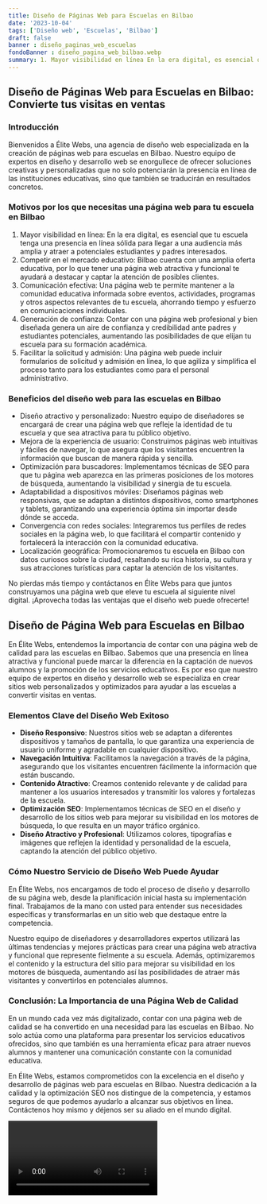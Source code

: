 ```yaml
---
title: Diseño de Páginas Web para Escuelas en Bilbao
date: '2023-10-04'
tags: ['Diseño web', 'Escuelas', 'Bilbao']
draft: false
banner : diseño_paginas_web_escuelas
fondoBanner : diseño_pagina_web_bilbao.webp
summary: 1. Mayor visibilidad en línea En la era digital, es esencial que tu escuela tenga una presencia en línea sólida para llegar a una audiencia más amplia y atraer a potenciales estudiantes y padres interesados.2. Competir en el mercado educativo Bilbao cuenta con una amplia oferta educativa, por lo que tener una página web atractiva y funcional te ayudará a destacar y captar la atención de posibles clientes.3. Comunicación efectiva Una página web te permite mantener a la comunidad educativa informada sobre eventos, actividades, programas y otros aspectos relevantes de tu escuela, ahorrando tiempo y esfuerzo en comunicaciones individuales.4. Generación de confianza Contar con una página web profesional y bien diseñada genera un aire de confianza y credibilidad ante padres y estudiantes potenciales, aumentando las posibilidades de que elijan tu escuela para su formación académica.5. Facilitar la solicitud y admisión Una página web puede incluir formularios de solicitud y admisión en línea, lo que agiliza y simplifica el proceso tanto para los estudiantes como para el personal administrativo.
---
```


## Diseño de Páginas Web para Escuelas en Bilbao: Convierte tus visitas en ventas

### Introducción

Bienvenidos a Élite Webs, una agencia de diseño web especializada en la creación de páginas web para escuelas en Bilbao. Nuestro equipo de expertos en diseño y desarrollo web se enorgullece de ofrecer soluciones creativas y personalizadas que no solo potenciarán la presencia en línea de las instituciones educativas, sino que también se traducirán en resultados concretos.
 
### Motivos por los que necesitas una página web para tu escuela en Bilbao

1. Mayor visibilidad en línea: En la era digital, es esencial que tu escuela tenga una presencia en línea sólida para llegar a una audiencia más amplia y atraer a potenciales estudiantes y padres interesados.
2. Competir en el mercado educativo: Bilbao cuenta con una amplia oferta educativa, por lo que tener una página web atractiva y funcional te ayudará a destacar y captar la atención de posibles clientes.
3. Comunicación efectiva: Una página web te permite mantener a la comunidad educativa informada sobre eventos, actividades, programas y otros aspectos relevantes de tu escuela, ahorrando tiempo y esfuerzo en comunicaciones individuales.
4. Generación de confianza: Contar con una página web profesional y bien diseñada genera un aire de confianza y credibilidad ante padres y estudiantes potenciales, aumentando las posibilidades de que elijan tu escuela para su formación académica.
5. Facilitar la solicitud y admisión: Una página web puede incluir formularios de solicitud y admisión en línea, lo que agiliza y simplifica el proceso tanto para los estudiantes como para el personal administrativo.

### Beneficios del diseño web para las escuelas en Bilbao

- Diseño atractivo y personalizado: Nuestro equipo de diseñadores se encargará de crear una página web que refleje la identidad de tu escuela y que sea atractiva para tu público objetivo.
- Mejora de la experiencia de usuario: Construimos páginas web intuitivas y fáciles de navegar, lo que asegura que los visitantes encuentren la información que buscan de manera rápida y sencilla.
- Optimización para buscadores: Implementamos técnicas de SEO para que tu página web aparezca en las primeras posiciones de los motores de búsqueda, aumentando la visibilidad y sinergia de tu escuela.
- Adaptabilidad a dispositivos móviles: Diseñamos páginas web responsivas, que se adaptan a distintos dispositivos, como smartphones y tablets, garantizando una experiencia óptima sin importar desde dónde se acceda.
- Convergencia con redes sociales: Integraremos tus perfiles de redes sociales en la página web, lo que facilitará el compartir contenido y fortalecerá la interacción con la comunidad educativa.
- Localización geográfica: Promocionaremos tu escuela en Bilbao con datos curiosos sobre la ciudad, resaltando su rica historia, su cultura y sus atracciones turísticas para captar la atención de los visitantes.

No pierdas más tiempo y contáctanos en Élite Webs para que juntos construyamos una página web que eleve tu escuela al siguiente nivel digital. ¡Aprovecha todas las ventajas que el diseño web puede ofrecerte!

<GifSeo />

<Cta />

## Diseño de Página Web para Escuelas en Bilbao

En Élite Webs, entendemos la importancia de contar con una página web de calidad para las escuelas en Bilbao. Sabemos que una presencia en línea atractiva y funcional puede marcar la diferencia en la captación de nuevos alumnos y la promoción de los servicios educativos. Es por eso que nuestro equipo de expertos en diseño y desarrollo web se especializa en crear sitios web personalizados y optimizados para ayudar a las escuelas a convertir visitas en ventas.

### Elementos Clave del Diseño Web Exitoso

- **Diseño Responsivo**: Nuestros sitios web se adaptan a diferentes dispositivos y tamaños de pantalla, lo que garantiza una experiencia de usuario uniforme y agradable en cualquier dispositivo.
- **Navegación Intuitiva**: Facilitamos la navegación a través de la página, asegurando que los visitantes encuentren fácilmente la información que están buscando.
- **Contenido Atractivo**: Creamos contenido relevante y de calidad para mantener a los usuarios interesados y transmitir los valores y fortalezas de la escuela.
- **Optimización SEO**: Implementamos técnicas de SEO en el diseño y desarrollo de los sitios web para mejorar su visibilidad en los motores de búsqueda, lo que resulta en un mayor tráfico orgánico.
- **Diseño Atractivo y Profesional**: Utilizamos colores, tipografías e imágenes que reflejen la identidad y personalidad de la escuela, captando la atención del público objetivo.

### Cómo Nuestro Servicio de Diseño Web Puede Ayudar

En Élite Webs, nos encargamos de todo el proceso de diseño y desarrollo de su página web, desde la planificación inicial hasta su implementación final. Trabajamos de la mano con usted para entender sus necesidades específicas y transformarlas en un sitio web que destaque entre la competencia.

Nuestro equipo de diseñadores y desarrolladores expertos utilizará las últimas tendencias y mejores prácticas para crear una página web atractiva y funcional que represente fielmente a su escuela. Además, optimizaremos el contenido y la estructura del sitio para mejorar su visibilidad en los motores de búsqueda, aumentando así las posibilidades de atraer más visitantes y convertirlos en potenciales alumnos.

### Conclusión: La Importancia de una Página Web de Calidad

En un mundo cada vez más digitalizado, contar con una página web de calidad se ha convertido en una necesidad para las escuelas en Bilbao. No solo actúa como una plataforma para presentar los servicios educativos ofrecidos, sino que también es una herramienta eficaz para atraer nuevos alumnos y mantener una comunicación constante con la comunidad educativa.

En Élite Webs, estamos comprometidos con la excelencia en el diseño y desarrollo de páginas web para escuelas en Bilbao. Nuestra dedicación a la calidad y la optimización SEO nos distingue de la competencia, y estamos seguros de que podemos ayudarlo a alcanzar sus objetivos en línea. Contáctenos hoy mismo y déjenos ser su aliado en el mundo digital.

<Video />

<CtaBot job='Escuelas' city='Bilbao'/>

<Gmaps query='Bilbao+españa+maps' />